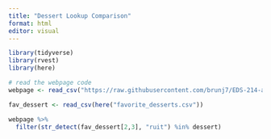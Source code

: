 ```yaml
---
title: "Dessert Lookup Comparison"
format: html
editor: visual
---
```


```r
library(tidyverse)
library(rvest)
library(here)

# read the webpage code
webpage <- read_csv("https://raw.githubusercontent.com/brunj7/EDS-214-analytical-workflows/main/data/iconic_desserts.csv")

fav_dessert <- read_csv(here("favorite_desserts.csv"))
```

```r
webpage %>% 
  filter(str_detect(fav_dessert[2,3], "ruit") %in% dessert)
```
